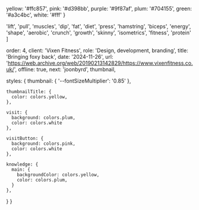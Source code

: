 
  yellow: '#ffc857',
  pink: '#d398bb',
  purple: '#9f87af',
  plum: '#704155',
  green: '#a3c4bc',
  white: '#fff'
}

  'lift',
  'pull',
  'muscles',
  'dip',
  'fat',
  'diet',
  'press',
  'hamstring',
  'biceps',
  'energy',
  'shape',
  'aerobic',
  'crunch',
  'growth',
  'skinny',
  'isometrics',
  'fitness',
  'protein'
]

  order: 4,
  client: 'Vixen Fitness',
  role: 'Design, development, branding',
  title: 'Bringing foxy back',
  date: '2024-11-26',
  url: 'https://web.archive.org/web/20190213142829/https://www.vixenfitness.co.uk/',
  offline: true,
  next: 'joonbyrd',
  thumbnail,

  styles: {
    thumbnail: {
      '--fontSizeMultiplier': '0.85'
    },

    thumbnailTitle: {
      color: colors.yellow,
    },

    visit: {
      background: colors.plum,
      color: colors.white
    },

    visitButton: {
      background: colors.pink,
      color: colors.white
    },

    knowledge: {
      main: {
        backgroundColor: colors.yellow,
        color: colors.plum,
      }
    },
  }
}
